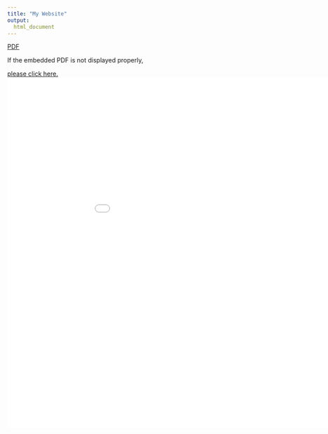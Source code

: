 ```yaml
---
title: "My Website"
output: 
  html_document
---
```



<a href="wx2233.github.io/pdf/WeijiaXiong-Resume.pdf" target="_blank">PDF</a>



If the embedded PDF is not displayed properly, 
<a href="wx2233.github.io/pdf/WeijiaXiong-Resume.pdf" target="_blank">

please click here.</a> <embed src="wx2233.github.io/pdf/WeijiaXiong-Resume.pdf" width="1000px" height="800px" />